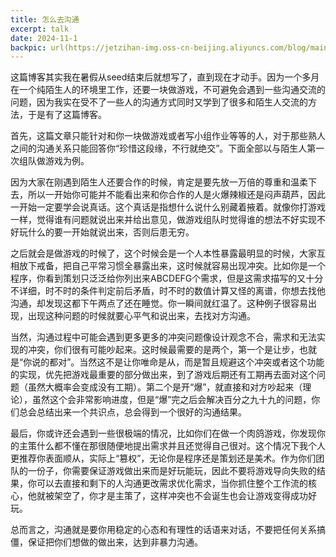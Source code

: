 ```yaml
---
title: 怎么去沟通
excerpt: talk
date: 2024-11-1
backpic: url(https://jetzihan-img.oss-cn-beijing.aliyuncs.com/blog/mainpageBk.png)
---
```


这篇博客其实我在暑假从seed结束后就想写了，直到现在才动手。因为一个多月在一个纯陌生人的环境里工作，还要一块做游戏，不可避免会遇到一些沟通交流的问题，因为我实在受不了一些人的沟通方式同时又学到了很多和陌生人交流的方法，于是有了这篇博客。  

首先，这篇文章只能针对和你一块做游戏或者写小组作业等等的人，对于那些熟人之间的沟通关系只能回答你“珍惜这段缘，不行就绝交”。下面全部以与陌生人第一次组队做游戏为例。  

因为大家在刚遇到陌生人还要合作的时候，肯定是要先放一万倍的尊重和温柔下去，所以一开始你可能并不能看出来和你合作的人是火爆辣椒还是闷声葫芦，因此一开始一定要学会说真话。这个真话是指想什么说什么别藏着掖着。就像你打游戏一样，觉得谁有问题就说出来并给出意见，做游戏组队时觉得谁的想法不好实现不好玩什么的要一开始就说出来，否则后患无穷。  

之后就会是做游戏的时候了，这个时候会是一个人本性暴露最明显的时候，大家互相放下戒备，把自己平常习惯全暴露出来，这时候就容易出现冲突。比如你是一个程序，你看到策划只泛泛给你列出来ABCDEFG个需求，但是这需求描写的又十分不详细，时不时的条件判定前后矛盾，时不时的数值计算又怪的离谱，你想去找他沟通，却发现这都下午两点了还在睡觉。你一瞬间就红温了。这种例子很容易出现，出现这种问题的时候就要心平气和说出来，去找对方沟通。  

当然，沟通过程中可能会遇到更多更多的冲突问题像设计观念不合，需求和无法实现的冲突，你们很有可能吵起来。这时候最需要的是两个，第一个是让步，也就是“你说的都对”。当然这不是让你唯命是从，而是暂且规避这个冲突或者这个功能的实现，优先把游戏最重要的部分做出来，到了游戏后期还有工期再去面对这个问题（虽然大概率会变成没有工期）。第二个是开“爆”，就直接和对方吵起来（理论），虽然这个会非常影响进度，但是“爆”完之后会解决百分之九十九的问题，你们总会总结出来一个共识点，总会得到一个很好的沟通结果。  

最后，你或许还会遇到一些很极端的情况，比如你们在做一个肉鸽游戏，你发现你的主策什么都不懂在那很随便地提出需求并且还觉得自己很对。这个情况下我个人更推荐你表面顺从，实际上“篡权”，无论你是程序还是策划还是美术。作为你们团队的一份子，你需要保证游戏做出来而是好玩能玩，因此不要将游戏导向失败的结果，你可以去直接和剩下的人沟通更改需求优化需求，当你抓住整个工作流的核心，他就被架空了，你才是主策了，这样冲突也不会诞生也会让游戏变得成功好玩。  

总而言之，沟通就是要你用稳定的心态和有理性的话语来对话，不要把任何关系搞僵，保证把你们想做的做出来，达到非暴力沟通。  
